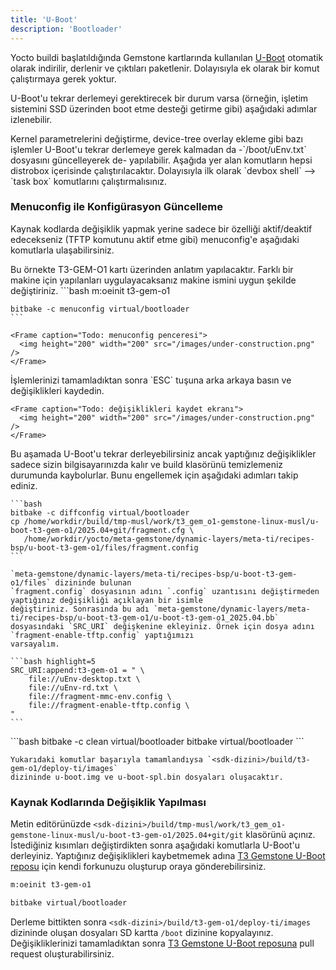 ```yaml
---
title: 'U-Boot'
description: 'Bootloader'
---
```


Yocto buildi başlatıldığında Gemstone kartlarında kullanılan [U-Boot](https://github.com/t3gemstone/u-boot)
otomatik olarak indirilir, derlenir ve çıktıları paketlenir. Dolayısıyla ek olarak bir komut çalıştırmaya
gerek yoktur.

U-Boot'u tekrar derlemeyi gerektirecek bir durum varsa (örneğin, işletim sistemini SSD üzerinden boot
etme desteği getirme gibi) aşağıdaki adımlar izlenebilir.

<Note>
Kernel parametrelerini değiştirme, device-tree overlay ekleme gibi bazı işlemler U-Boot'u tekrar derlemeye
gerek kalmadan da -`/boot/uEnv.txt` dosyasını güncelleyerek de- yapılabilir.
</Note>

<Warning>
Aşağıda yer alan komutların hepsi distrobox içerisinde çalıştırılacaktır. Dolayısıyla ilk olarak
`devbox shell` --> `task box` komutlarını çalıştırmalısınız.
</Warning>

### Menuconfig ile Konfigürasyon Güncelleme

Kaynak kodlarda değişiklik yapmak yerine sadece bir özelliği aktif/deaktif edecekseniz (TFTP komutunu
aktif etme gibi) menuconfig'e aşağıdaki komutlarla ulaşabilirsiniz.

<Note>
Bu örnekte T3-GEM-O1 kartı üzerinden anlatım yapılacaktır. Farklı bir makine için
yapılanları uygulayacaksanız makine ismini uygun şekilde değiştiriniz.
</Note>

<AccordionGroup>

  <Accordion title="Menuconfig ekranının açılması">
    ```bash
    m:oeinit t3-gem-o1

    bitbake -c menuconfig virtual/bootloader
    ```

    <Frame caption="Todo: menuconfig penceresi">
      <img height="200" width="200" src="/images/under-construction.png" />
    </Frame>
  </Accordion>

  <Accordion title="Değişikliklerin kaydedilmesi">
    İşlemlerinizi tamamladıktan sonra `ESC` tuşuna arka arkaya basın ve değişiklikleri kaydedin.

    <Frame caption="Todo: değişiklikleri kaydet ekranı">
      <img height="200" width="200" src="/images/under-construction.png" />
    </Frame>
  </Accordion>

  <Accordion title="Değişikliklerin kalıcı hale getirilmesi">
    Bu aşamada U-Boot'u tekrar derleyebilirsiniz ancak yaptığınız değişiklikler sadece
    sizin bilgisayarınızda kalır ve build klasörünü temizlemeniz durumunda kaybolurlar.
    Bunu engellemek için aşağıdaki adımları takip ediniz.

    ```bash
    bitbake -c diffconfig virtual/bootloader
    cp /home/workdir/build/tmp-musl/work/t3_gem_o1-gemstone-linux-musl/u-boot-t3-gem-o1/2025.04+git/fragment.cfg \
       /home/workdir/yocto/meta-gemstone/dynamic-layers/meta-ti/recipes-bsp/u-boot-t3-gem-o1/files/fragment.config
    ```

    `meta-gemstone/dynamic-layers/meta-ti/recipes-bsp/u-boot-t3-gem-o1/files` dizininde bulunan
    `fragment.config` dosyasının adını `.config` uzantısını değiştirmeden yaptığınız değişikliği açıklayan bir isimle
    değiştiriniz. Sonrasında bu adı `meta-gemstone/dynamic-layers/meta-ti/recipes-bsp/u-boot-t3-gem-o1/u-boot-t3-gem-o1_2025.04.bb`
    dosyasındaki `SRC_URI` değişkenine ekleyiniz. Örnek için dosya adını `fragment-enable-tftp.config` yaptığımızı
    varsayalım.

    ```bash highlight=5
    SRC_URI:append:t3-gem-o1 = " \
        file://uEnv-desktop.txt \
        file://uEnv-rd.txt \
        file://fragment-mmc-env.config \
        file://fragment-enable-tftp.config \
    "
    ```

  </Accordion>

  <Accordion title="U-Boot'un yeniden derlenmesi">
    ```bash
    bitbake -c clean virtual/bootloader
    bitbake virtual/bootloader
    ```

    Yukarıdaki komutlar başarıyla tamamlandıysa `<sdk-dizini>/build/t3-gem-o1/deploy-ti/images`
    dizininde u-boot.img ve u-boot-spl.bin dosyaları oluşacaktır.
  </Accordion>

</AccordionGroup>

### Kaynak Kodlarında Değişiklik Yapılması

Metin editörünüzde `<sdk-dizini>/build/tmp-musl/work/t3_gem_o1-gemstone-linux-musl/u-boot-t3-gem-o1/2025.04+git/git`
klasörünü açınız. İstediğiniz kısımları değiştirdikten sonra aşağıdaki komutlarla U-Boot'u derleyiniz. Yaptığınız
değişiklikleri kaybetmemek adına [T3 Gemstone U-Boot reposu](https://github.com/t3gemstone/u-boot) için kendi
forkunuzu oluşturup oraya gönderebilirsiniz.

```bash
m:oeinit t3-gem-o1

bitbake virtual/bootloader
```

Derleme bittikten sonra `<sdk-dizini>/build/t3-gem-o1/deploy-ti/images` dizininde oluşan dosyaları
SD kartta `/boot` dizinine kopyalayınız. Değişikliklerinizi tamamladıktan sonra
[T3 Gemstone U-Boot reposuna](https://github.com/t3gemstone/u-boot) pull request oluşturabilirsiniz.
